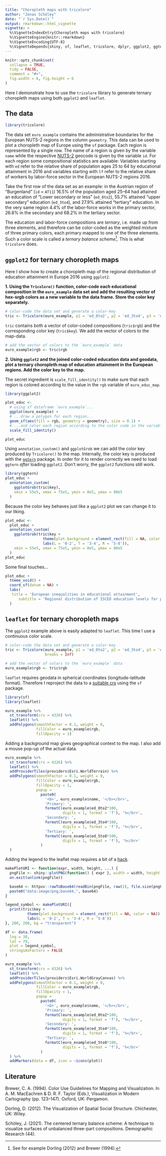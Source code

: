 ```yaml
---
title: "Choropleth maps with tricolore"
author: "Jonas Schöley"
date: "`r Sys.Date()`"
output: rmarkdown::html_vignette
vignette: >
  %\VignetteIndexEntry{Choropleth maps with tricolore}
  %\VignetteEngine{knitr::rmarkdown}
  %\VignetteEncoding{UTF-8}
  %\VignetteDepends{shiny, sf, leaflet, tricolore, dplyr, ggplot2, ggtern, httpuv}
---
```


```r
knitr::opts_chunk$set(
  collapse = TRUE,
  tidy = FALSE,
  comment = "#>",
  fig.width = 6, fig.height = 6
)
```

Here I demonstrate how to use the `tricolore` library to generate ternary choropleth maps using both `ggplot2` and `leaflet`.

The data
--------

```r
library(tricolore)
```

The data set `euro_example` contains the administrative boundaries for the European NUTS-2 regions in the column `geometry`. This data can be used to plot a choropleth map of Europe using the `sf` package. Each region is represented by a single row. The name of a region is given by the variable `name` while the respective [NUTS-2](https://en.wikipedia.org/wiki/Nomenclature_of_Territorial_Units_for_Statistics) geocode is given by the variable `id`. For each region some compositional statistics are available: Variables starting with `ed` refer to the relative share of population ages 25 to 64 by educational attainment in 2016 and variables starting with `lf` refer to the relative share of workers by labor-force sector in the European NUTS-2 regions 2016.

Take the first row of the data set as an example: in the Austrian region of "Burgenland" (`id` = `AT11`) 16.5% of the population aged 25--64 had attained an education of "Lower secondary or less" (`ed_0to2`), 55.7% attained "upper secondary" education (`ed_3to4`), and 27.9% attained "tertiary" education. In the very same region 4.4% of the labor-force works in the primary sector, 26.8% in the secondary and 68.2% in the tertiary sector.

The education and labor-force compositions are *ternary*, i.e. made up from three elements, and therefore can be color-coded as the weighted mixture of three primary colors, each primary mapped to one of the three elements. Such a color scale is called a *ternary balance scheme*^[See for example Dorling (2012) and Brewer (1994).]. This is what `tricolore` does.

`ggplot2` for ternary choropleth maps
-------------------------------------

Here I show how to create a choropleth map of the regional distribution of education attainment in Europe 2016 using `ggplot2`.

**1. Using the `Tricolore()` function, color-code each educational composition in the `euro_example` data set and add the resulting vector of hex-srgb colors as a new variable to the data frame. Store the color key separately.**

```r
# color-code the data set and generate a color-key
tric <- Tricolore(euro_example, p1 = 'ed_0to2', p2 = 'ed_3to4', p3 = 'ed_5to8')
```

`tric` contains both a vector of color-coded compositions (`tric$rgb`) and the corresponding color key (`tric$key`). We add the vector of colors to the map-data.

```r
# add the vector of colors to the `euro_example` data
euro_example$rgb <- tric$rgb
```

**2. Using `ggplot2` and the joined color-coded education data and geodata, plot a ternary choropleth map of education attainment in the European regions. Add the color key to the map.**

The secret ingredient is `scale_fill_identity()` to make sure that each region is colored according to the value in the `rgb` variable of `euro_educ_map`.

```r
library(ggplot2)

plot_educ <-
  # using sf dataframe `euro_example`...
  ggplot(euro_example) +
  # ...draw a polygon for each region...
  geom_sf(aes(fill = rgb, geometry = geometry), size = 0.1) +
  # ...and color each region according to the color code in the variable `rgb`
  scale_fill_identity()

plot_educ 
```

Using `annotation_custom()` and `ggplotGrob` we can add the color key produced by `Tricolore()` to the map. Internally, the color key is produced with the [`ggtern`](https://CRAN.R-project.org/package=ggtern) package. In order for it to render correctly we need to load `ggtern` *after* loading `ggplot2`. Don't worry, the `ggplot2` functions still work.

```r
library(ggtern)
plot_educ +
  annotation_custom(
    ggplotGrob(tric$key),
    xmin = 55e5, xmax = 75e5, ymin = 8e5, ymax = 80e5
  )
```

Because the color key behaves just like a `ggplot2` plot we can change it to our liking.

```r
plot_educ <-
  plot_educ +
  annotation_custom(
    ggplotGrob(tric$key +
                 theme(plot.background = element_rect(fill = NA, color = NA)) +
                 labs(L = '0-2', T = '3-4', R = '5-8')),
    xmin = 55e5, xmax = 75e5, ymin = 8e5, ymax = 80e5
  )
plot_educ
```

Some final touches...

```r
plot_educ +
  theme_void() +
  coord_sf(datum = NA) +
  labs(
   title = 'European inequalities in educational attainment',
      subtitle = 'Regional distribution of ISCED education levels for people aged 25-64 in 2016.'
  )
```

`leaflet` for ternary choropleth maps
-------------------------------------

The `ggplot2` example above is easily adapted to `leaflet`. This time I use a continuous color scale.

```r
# color-code the data set and generate a color-key
tric <- Tricolore(euro_example, p1 = 'ed_0to2', p2 = 'ed_3to4', p3 = 'ed_5to8',
                  breaks = Inf)

# add the vector of colors to the `euro_example` data
euro_example$rgb <- tric$rgb
```

`leaflet` requires geodata in spherical coordinates (longitude-latitude format). Therefore I reproject the data to a [suitable crs](https://spatialreference.org/ref/epsg/4326/) using the `sf` package.

```r
library(sf)
library(leaflet)

euro_example %>%
  st_transform(crs = 4326) %>%
  leaflet() %>%
  addPolygons(smoothFactor = 0.1, weight = 0,
              fillColor = euro_example$rgb,
              fillOpacity = 1)
```

Adding a background map gives geographical context to the map. I also add a mouse pop-up of the actual data.

```r
euro_example %>%
  st_transform(crs = 4326) %>%
  leaflet() %>%
  addProviderTiles(providers$Esri.WorldTerrain) %>%
  addPolygons(smoothFactor = 0.1, weight = 0,
              fillColor = euro_example$rgb,
              fillOpacity = 1,
              popup =
                paste0(
                  '<b>', euro_example$name, '</b></br>',
                  'Primary: ',
                  formatC(euro_example$ed_0to2*100,
                          digits = 1, format = 'f'), '%</br>',
                  'Secondary: ',
                  formatC(euro_example$ed_3to4*100,
                          digits = 1, format = 'f'), '%</br>',
                  'Tertiary: ',
                  formatC(euro_example$ed_5to8*100,
                          digits = 1, format = 'f'), '%</br>'
                )
  )
```

Adding the legend to the leaflet map requires a bit of a [hack](https://github.com/rstudio/leaflet/issues/51#issuecomment-213108125).

```r
makePlotURI <- function(expr, width, height, ...) {
  pngFile <- shiny::plotPNG(function() { expr }, width = width, height = height, ...)
  on.exit(unlink(pngFile))

  base64 <- httpuv::rawToBase64(readBin(pngFile, raw(1), file.size(pngFile)))
  paste0("data:image/png;base64,", base64)
}

legend_symbol <- makePlotURI({
  print(tric$key +
          theme(plot.background = element_rect(fill = NA, color = NA)) +
          labs(L = '0-2', T = '3-4', R = '5-8'))
}, 200, 200, bg = "transparent")

df <- data.frame(
  lng = 30,
  lat = 70,
  plot = legend_symbol,
  stringsAsFactors = FALSE
)

euro_example %>%
  st_transform(crs = 4326) %>%
  leaflet() %>%
  addProviderTiles(providers$Esri.WorldGrayCanvas) %>%
  addPolygons(smoothFactor = 0.1, weight = 0,
              fillColor = euro_example$rgb,
              fillOpacity = 1,
              popup =
                paste0(
                  '<b>', euro_example$name, '</b></br>',
                  'Primary: ',
                  formatC(euro_example$ed_0to2*100,
                          digits = 1, format = 'f'), '%</br>',
                  'Secondary: ',
                  formatC(euro_example$ed_3to4*100,
                          digits = 1, format = 'f'), '%</br>',
                  'Tertiary: ',
                  formatC(euro_example$ed_5to8*100,
                          digits = 1, format = 'f'), '%</br>'
                )
  ) %>%
  addMarkers(data = df, icon = ~icons(plot))
```

Literature
----------

Brewer, C. A. (1994). Color Use Guidelines for Mapping and Visualization. In A. M. MacEachren & D. R. F. Taylor (Eds.), Visualization in Modern Cartography (pp. 123–147). Oxford, UK: Pergamon.

Dorling, D. (2012). The Visualization of Spatial Social Structure. Chichester, UK: Wiley.

Schöley, J. (2021). The centered ternary balance scheme: A technique to visualize surfaces of unbalanced three-part compositions. Demographic Research (44).

